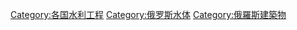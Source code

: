 [[Category:各国水利工程|Category:各国水利工程]]
[[Category:俄罗斯水体|Category:俄罗斯水体]]
[[Category:俄羅斯建築物|Category:俄羅斯建築物]]